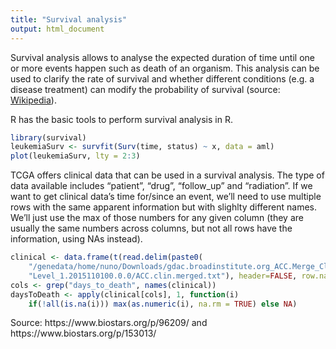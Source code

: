 ```yaml
---
title: "Survival analysis"
output: html_document
---
```


Survival analysis allows to analyse the expected duration of time until one or
more events happen such as death of an organism. This analysis can be used to
clarify the rate of survival and whether different conditions (e.g. a disease
treatment)  can modify the probability of survival (source: [Wikipedia](https://en.wikipedia.org/wiki/Survival_analysis#Introduction_to_survival_analysis)).

R has the basic tools to perform survival analysis in R.
```r
library(survival)
leukemiaSurv <- survfit(Surv(time, status) ~ x, data = aml)
plot(leukemiaSurv, lty = 2:3)
```

TCGA offers clinical data that can be used in a survival analysis. The type of
data available includes "patient", "drug", "follow_up" and "radiation". If we
want to get clinical data's time for/since an event, we'll need to use multiple
rows with the same apparent information but with slighlty different names. We'll
just use the max of those numbers for any given column (they are usually the
same numbers across columns, but not all rows have the information, using NAs
instead).

```r
clinical <- data.frame(t(read.delim(paste0(
    "/genedata/home/nuno/Downloads/gdac.broadinstitute.org_ACC.Merge_Clinical.",
    "Level_1.2015110100.0.0/ACC.clin.merged.txt"), header=FALSE, row.names=1)))
cols <- grep("days_to_death", names(clinical))
daysToDeath <- apply(clinical[cols], 1, function(i)
    if(!all(is.na(i))) max(as.numeric(i), na.rm = TRUE) else NA)
```

Source: https://www.biostars.org/p/96209/ and https://www.biostars.org/p/153013/
